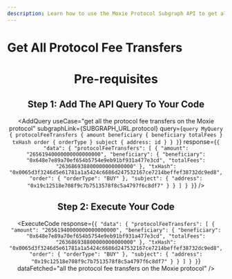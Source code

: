 ```yaml
---
description: Learn how to use the Moxie Protocol Subgraph API to get all the protocol fee transfers on the Moxie protocol.
---
```



# Get All Protocol Fee Transfers

<Header
  useCase="get all the protocol fee transfers on the Moxie protocol"
  apiName="Moxie Protocol Subgraph"
/>

# Pre-requisites

<Prerequisites apiName="Moxie Protocol Subgraph" />

## Step 1: Add The API Query To Your Code

<AddQuery
  useCase="get all the protocol fee transfers on the Moxie protocol"
  subgraphLink={SUBGRAPH_URL.protocol}
  query={`query MyQuery {
  protocolFeeTransfers {
    amount
    beneficiary {
      beneficiary
      totalFees
    }
    txHash
    order {
      orderType
    }
    subject {
      address: id
    }
  }
}`}
  response={`{
  "data": {
    "protocolFeeTransfers": [
      {
        "amount": "26561940000000000000000",
        "beneficiary": {
          "beneficiary": "0x648e7e89a70ef654b5754e9eb91bf931a477e3cd",
          "totalFees": "263686938800000000000000"
        },
        "txHash": "0x0065d3f3246d5e61781a1a5424c6686d247532167ce7214beffef38732dc9ed8",
        "order": {
          "orderType": "BUY"
        },
        "subject": {
          "address": "0x19c12518e708f9c7b7513578f8c5a4797f6c8df7"
        }
      }
    ]
  }
}`}
/>

## Step 2: Execute Your Code

<ExecuteCode
  response={`{
  "data": {
    "protocolFeeTransfers": [
      {
        "amount": "26561940000000000000000",
        "beneficiary": {
          "beneficiary": "0x648e7e89a70ef654b5754e9eb91bf931a477e3cd",
          "totalFees": "263686938800000000000000"
        },
        "txHash": "0x0065d3f3246d5e61781a1a5424c6686d247532167ce7214beffef38732dc9ed8",
        "order": {
          "orderType": "BUY"
        },
        "subject": {
          "address": "0x19c12518e708f9c7b7513578f8c5a4797f6c8df7"
        }
      }
    ]
  }
}`}
  dataFetched="all the protocol fee transfers on the Moxie protocol"
/>

<DeveloperSupport />
